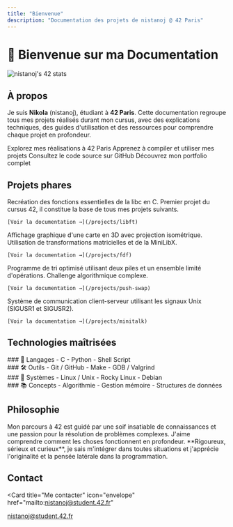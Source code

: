 ```yaml
---
title: "Bienvenue"
description: "Documentation des projets de nistanoj @ 42 Paris"
---
```


# 👋 Bienvenue sur ma Documentation

<img 
  src="https://badge.mediaplus.ma/darkblue/nistanoj?1337Badge=off&42Network=off&UM6P=off" 
  alt="nistanoj's 42 stats"
  className="rounded-lg shadow-xl"
/>

## À propos

Je suis **Nikola** (nistanoj), étudiant à **42 Paris**. Cette documentation regroupe tous mes projets réalisés durant mon cursus, avec des explications techniques, des guides d'utilisation et des ressources pour comprendre chaque projet en profondeur.

<CardGroup cols={2}>
  <Card
    title="Découvrir mes projets"
    icon="folder-open"
    href="/projects/libft"
  >
    Explorez mes réalisations à 42 Paris
  </Card>
  <Card
    title="Guides pratiques"
    icon="book"
    href="/guides/getting-started"
  >
    Apprenez à compiler et utiliser mes projets
  </Card>
  <Card
    title="GitHub"
    icon="github"
    href="https://github.com/NikoStano"
  >
    Consultez le code source sur GitHub
  </Card>
  <Card
    title="Mon Portfolio"
    icon="user"
    href="https://nikostano.github.io/portfolio"
  >
    Découvrez mon portfolio complet
  </Card>
</CardGroup>

## Projets phares

<AccordionGroup>
  <Accordion title="🔷 Libft - Ma bibliothèque C personnelle">
    Recréation des fonctions essentielles de la libc en C. Premier projet du cursus 42, il constitue la base de tous mes projets suivants.
    
    [Voir la documentation →](/projects/libft)
  </Accordion>

  <Accordion title="🎨 FdF - Wireframe 3D">
    Affichage graphique d'une carte en 3D avec projection isométrique. Utilisation de transformations matricielles et de la MiniLibX.
    
    [Voir la documentation →](/projects/fdf)
  </Accordion>

  <Accordion title="📊 Push Swap - Algorithme de tri">
    Programme de tri optimisé utilisant deux piles et un ensemble limité d'opérations. Challenge algorithmique complexe.
    
    [Voir la documentation →](/projects/push-swap)
  </Accordion>

  <Accordion title="📡 Minitalk - Communication Unix">
    Système de communication client-serveur utilisant les signaux Unix (SIGUSR1 et SIGUSR2).
    
    [Voir la documentation →](/projects/minitalk)
  </Accordion>
</AccordionGroup>

## Technologies maîtrisées

<Columns cols={4}>
  <div>
    ### 🔷 Langages
    - C
    - Python
    - Shell Script
  </div>
  
  <div>
    ### 🛠️ Outils
    - Git / GitHub
    - Make
    - GDB / Valgrind
  </div>
  
  <div>
    ### 🐧 Systèmes
    - Linux / Unix
    - Rocky Linux
    - Debian
  </div>
  
  <div>
    ### 📚 Concepts
    - Algorithmie
    - Gestion mémoire
    - Structures de données
  </div>
</Columns>

## Philosophie

<Note>
Mon parcours à 42 est guidé par une soif insatiable de connaissances et une passion pour la résolution de problèmes complexes. J'aime comprendre comment les choses fonctionnent en profondeur.
</Note>

<Tip>
**Rigoureux, sérieux et curieux**, je sais m'intégrer dans toutes situations et j'apprécie l'originalité et la pensée latérale dans la programmation.
</Tip>

## Contact

<Card
  title="Me contacter"
  icon="envelope"
  href="mailto:nistanoj@student.42.fr"
>
  nistanoj@student.42.fr
</Card>